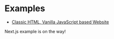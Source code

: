 
# Examples

- [Classic HTML, Vanilla JavaScript based Website](https://plain-bottom-sheet-html.vercel.app/)

<Callout emoji="🚂">Next.js example is on the way!</Callout>
